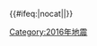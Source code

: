 {{歷年地震
  |name = 2016年地震
  |year = 2016
  |col1 =
* 1月{{0}}4日：[[2016年1月印度地震|印度]]（M6.7）
* 1月{{0}}6日：[[2016年1月朝鲜核试验|朝鲜]]'''△'''（M5.1）
* 1月24日：[[2016年阿拉斯加地震|美国阿拉斯加]]（M7.1）
* 2月{{0}}6日：[[2016年高雄美濃地震|臺灣高雄]]'''†'''（M6.6）
* 4月10日：[[2016年阿富汗地震|阿富汗]]（M6.6）
* 4月13日：[[2016年緬甸地震|緬甸]]（M6.9）
* 4月14日：[[2016年熊本地震|日本熊本]]（M6.5）
* 4月16日：[[2016年熊本地震|日本熊本]]'''†'''（M7.3）
  |col2 =
* {{0}}4月16日：[[2016年厄瓜多尔地震|厄瓜多尔]]'''†''' '''‡'''（M7.8）
* {{0}}5月31日：[[2016年台灣東北部海域地震|臺灣東北部海域]]（M6.9）
* {{0}}8月24日：[[2016年意大利中部地震|義大利]]'''†'''（M6.2）
* {{0}}8月24日：[[2016年緬甸稍埠地震|緬甸稍埠]]（M6.8）
* {{0}}9月{{0}}9日：[[2016年9月朝鲜核试验|朝鲜]]'''△'''（M5.3）
* {{0}}9月12日：[[2016年慶州地震|韓國慶州]]（M5.8）
* 10月{{0}}6日：[[2016年10月台東地震|臺灣台东]]（M6.2）
* 10月21日：[[2016年鳥取地震|日本鳥取]]（M6.6）
  |col3 =
* 11月13日：[[2016年凯库拉地震|新西兰凯库拉]]（M7.8）
* 11月22日：[[2016年福岛地震|日本福岛]]（M7.4）
* 11月26日：[[2016年新疆阿克陶地震|新疆阿克陶]]（M6.7）
* 12月{{0}}7日：[[2016年亞齊地震|印度尼西亚]]'''†'''（M6.5）
* 12月17日：[[2016年巴布亚新几内亚地震|巴布亚新几内亚]]（M7.9）
* 12月25日：[[2016年奇洛埃地震|智利]]（M7.7）
}}<includeonly>{{#ifeq:{{{1}}}|nocat||[[Category:2016年地震]]}}</includeonly><noinclude>{{Documentation}}</noinclude>